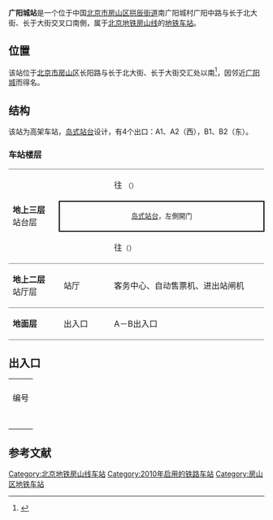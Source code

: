 {{noteTA 
|G1 =Railway}}
{{Infobox station
|name = 广阳城
|eng_name = Guangyang Cheng<ref>{{cite web |title=JPG格式线路图下载 |url=https://www.bjsubway.com/jpg.html |website=北京地铁 |accessdate=2020-12-30 |archive-date=2021-01-02 |archive-url=https://web.archive.org/web/20210102164451/https://www.bjsubway.com/jpg.html |dead-url=no }}</ref>
|linecolour = {{北京地铁颜色|房}}
|image = Platform of Guangyang Cheng Station (20210924100327).jpg
|caption = 广阳城站站台
|other_name = 
|country = {{PRC}}
|borough = [[北京市|北京市]][[房山区|房山区]][[拱辰街道_(北京市)|拱辰街道]]南广阳城村
|address = 广阳中路、长于北大街、长于大街交叉口南側
|coordinates = {{Coord|39.747974|116.184959|type:railwaystation_region:CN-11_source:GoogleMaps|display=inline,title}}
|elevation = 
|operator = [[北京市地铁运营有限公司|北京市地铁运营有限公司]]
|lines = {{北京地铁线路名|房|SL}}
|distance = 
|platform = 1个[[岛式站台|岛式站台]]
|tracks = 2条
|bus_routes = 
|bus_stands = 
|connections = 
|structure = 高架车站
|hall = 整体式站厅
|depth = 
|levels = 
|interchange = 
|exits = 
|elevator = 
|escalator = 
|architect = 
|architectural_style = 
|colour = {{colorbox|#34e081}} 淺綠色
|type = 
|status = 运营中
|code = 
|zone = 
|classification = 
|website = 
|built = 
|opened = 2010年12月30日
|pass_year = 
|passengers = 
|pass_system = 
|pass_rank = 
|mpassengers = 
|trains = 
|station_hours = 
|hours = 
|first = {{北京地铁线路名|房|S}}
:往{{北京地铁起讫站|房山|L}}：05:13
:往{{北京地铁起讫站|房山|R}}：06:16
|last = {{北京地铁线路名|房|S}}
:往{{北京地铁起讫站|房山|L}}：22:35
:往{{北京地铁起讫站|房山|R}}：23:43
|adjacent = {{adjacent stations|system=北京地铁|line=房|left=篱笆房|right=良乡大学城北|note-left=1.474km|note-mid=距离[[东管头南站|东管头南]]21.558km|note-right=2.003km}}
|other_services = 
|route_map = {{Routemap|inline=yes|map=
uSTRf\uSTRg~~ ~~{{rmr|Licon=U|{{stl|北京地铁|篱笆房}}}}
uSTR+BSl\uSTR+BSr
uSTR+BSl\uSTR+BSr
uSTRf\uSTRg~~ ~~{{rmr|Licon=D|{{stl|北京地铁|良乡大学城北}}}}
}}
}}
'''广阳城站'''是一个位于中国[[北京市|北京市]][[房山区|房山区]][[拱辰街道_(北京市)|拱辰街道]]南广阳城村广阳中路与长于北大街、长于大街交叉口南側，属于[[北京地铁|北京地铁]][[北京地铁房山线|房山线]]的[[捷運車站|地铁车站]]。

==位置==
该站位于[[北京市|北京市]][[房山区|房山区]]长阳路与长于北大街、长于大街交汇处以南<ref>{{cite web|url=http://www.bjghw.gov.cn/web/static/articles/catalog_14300/article_ff808081271d5bde01278a0a8f0901ce/ff808081271d5bde01278a0a8f0901ce.html|title=轨道交通房山线规划方案公告|publisher=[[北京市规划委员会|北京市规划委员会]]|date=2010-03-23|accessdate=2010-12-25|archive-url=https://web.archive.org/web/20100728091831/http://www.bjghw.gov.cn/web/static/articles/catalog_14300/article_ff808081271d5bde01278a0a8f0901ce/ff808081271d5bde01278a0a8f0901ce.html|archive-date=2010-07-28|dead-url=yes}}</ref>，因邻近[[广阳城_(房山)|广阳城]]而得名。

== 结构 ==
该站为高架车站，[[岛式站台|岛式站台]]设计，有4个出口：A1、A2（西），B1、B2（东）。
=== 车站楼层 ===
{|cellspacing=0 cellpadding=3
|style="border-bottom:solid 1px gray;border-top:solid 1px gray;" rowspan=3 width=100|'''地上三层'''<br />站台层
|style="border-top:solid 1px gray;" width=100|{{arrow|L}}
|style="border-top:solid 1px gray;" width=350|{{北京地铁线路名|房|c}} <!--非跨线车--> 往{{站|东管头南}} <!--/ 跨线车往{{站|国家图书馆}} ({{北京地铁线路名|9|c}}) -->  <small>（{{站|篱笆房}}）
|-
|style="border-right:solid 2px black;border-left:solid 2px black;border-top:solid 2px black;border-bottom:solid 2px black;" colspan=2|<center><small>[[岛式站台|岛式站台]]，左側開门</small></center>
|-
|style="border-bottom:solid 1px gray;"|{{arrow|R}}
|style="border-bottom:solid 1px gray;"|{{北京地铁线路名|房|c}}往{{站|阎村东}}<small>（{{站|良乡大学城北}}）</small>
|-
|style="border-bottom:solid 1px gray;"|'''地上二层'''<br />站厅层
|style="border-bottom:solid 1px gray;"|站厅
|style="border-bottom:solid 1px gray;"|客务中心、自动售票机、进出站闸机
|-
|style="border-bottom:solid 1px gray;"|'''地面层'''
|style="border-bottom:solid 1px gray;"|出入口
|style="border-bottom:solid 1px gray;"|A－B出入口
|}

== 出入口 ==
{| class="wikitable"
| colspan="6" align="center" bgcolor="{{北京地铁颜色|房}}" |
|-
! 编号
! 指示
! 建议前往的目的地
! 图片
! 无障碍设施
|-
|{{港鐵出口|A|1|附=升}}
|长于大街
|长阳农场家属院
|[[File:Missing_image_text.svg|210x210像素]]
|[[File:Missing_image_text.svg|210x210像素]]
|-
|{{港鐵出口|A|2}}
|长于北大街
|长阳路、广阳城新区、碧波园
|[[File:Missing_image_text.svg|210x210像素]]
|{{n/a}}
|-
|{{港鐵出口|B|1|附=升}}
|长于北大街
|长阳路、房山新城滨水森林公园
|[[File:Missing_image_text.svg|210x210像素]]
|[[File:Missing_image_text.svg|210x210像素]]
|-
|{{港鐵出口|B|2}}
|长于大街
|
|[[File:Missing_image_text.svg|210x210像素]]
|{{n/a}}
|-
| colspan="5" bgcolor="#EEEEEE" | {{港鐵出口|註=升}}
|}

== 参考文献 ==
{{reflist}}

{{北京地铁房山线}}

[[Category:北京地铁房山线车站|Category:北京地铁房山线车站]]
[[Category:2010年启用的铁路车站|Category:2010年启用的铁路车站]]
[[Category:房山区地铁车站|Category:房山区地铁车站]]